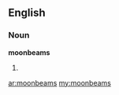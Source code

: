 ==English==

===Noun===
'''moonbeams'''

# {{plural of|[[moonbeam]]}}

[[ar:moonbeams]]
[[my:moonbeams]]